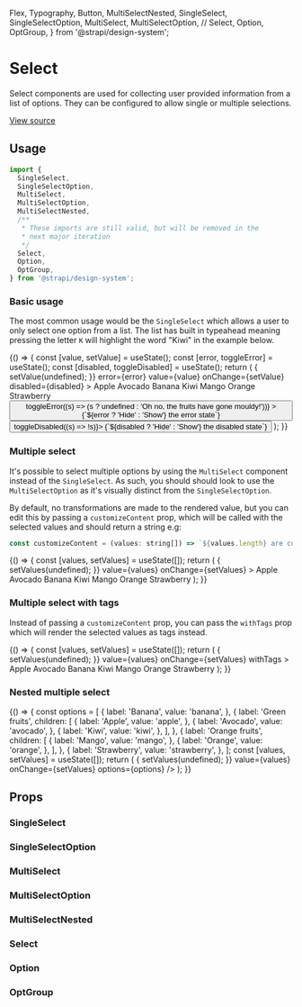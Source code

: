 
  Flex,
  Typography,
  Button,
  MultiSelectNested,
  SingleSelect,
  SingleSelectOption,
  MultiSelect,
  MultiSelectOption,
  //
  Select,
  Option,
  OptGroup,
} from '@strapi/design-system';

<Meta title="Design System/Components/Select" />

# Select

Select components are used for collecting user provided information from a list of options. They can
be configured to allow single or multiple selections.

[View source](https://github.com/strapi/design-system/tree/main/packages/strapi-design-system/src/Select)

## Usage

```js
import {
  SingleSelect,
  SingleSelectOption,
  MultiSelect,
  MultiSelectOption,
  MultiSelectNested,
  /**
   * These imports are still valid, but will be removed in the
   * next major iteration
   */
  Select,
  Option,
  OptGroup,
} from '@strapi/design-system';
```

### Basic usage

The most common usage would be the `SingleSelect` which allows a user to only select one option from a list.
The list has built in typeahead meaning pressing the letter `K` will highlight the word "Kiwi" in the example below.

<Canvas>
  <Story name="basic">
    {() => {
      const [value, setValue] = useState();
      const [error, toggleError] = useState();
      const [disabled, toggleDisabled] = useState();
      return (
        <Flex direction="column" alignItems="center" gap={11}>
          <SingleSelect
            label="Fruits"
            required
            placeholder="My favourite fruit is..."
            hint="Fruits are not vegetables"
            onClear={() => {
              setValue(undefined);
            }}
            error={error}
            value={value}
            onChange={setValue}
            disabled={disabled}
          >
            <SingleSelectOption value="apple">Apple</SingleSelectOption>
            <SingleSelectOption value="avocado">Avocado</SingleSelectOption>
            <SingleSelectOption value="banana">Banana</SingleSelectOption>
            <SingleSelectOption value="kiwi">Kiwi</SingleSelectOption>
            <SingleSelectOption value="mango">Mango</SingleSelectOption>
            <SingleSelectOption value="orange">Orange</SingleSelectOption>
            <SingleSelectOption value="strawberry">Strawberry</SingleSelectOption>
          </SingleSelect>
          <Flex gap={2}>
            <Button
              variant="danger-light"
              onClick={() => toggleError((s) => (s ? undefined : 'Oh no, the fruits have gone mouldy!'))}
            >
              {`${error ? 'Hide' : 'Show'} the error state`}
            </Button>
            <Button variant="tertiary" onClick={() => toggleDisabled((s) => !s)}>
              {`${disabled ? 'Hide' : 'Show'} the disabled state`}
            </Button>
          </Flex>
        </Flex>
      );
    }}
  </Story>
</Canvas>

### Multiple select

It's possible to select multiple options by using the `MultiSelect` component instead of the `SingleSelect`.
As such, you should should look to use the `MultiSelectOption` as it's visually distinct from the `SingleSelectOption`.

By default, no transformations are made to the rendered value, but you can edit this by passing a `customizeContent` prop,
which will be called with the selected values and should return a string e.g:

```js
const customizeContent = (values: string[]) => `${values.length} are currently selected`;
```

<Canvas>
  <Story name="multiple">
    {() => {
      const [values, setValues] = useState([]);
      return (
        <MultiSelect
          label="Fruits"
          required
          placeholder="My favourite fruit is..."
          onClear={() => {
            setValues(undefined);
          }}
          value={values}
          onChange={setValues}
        >
          <MultiSelectOption value="apple">Apple</MultiSelectOption>
          <MultiSelectOption value="avocado">Avocado</MultiSelectOption>
          <MultiSelectOption value="banana">Banana</MultiSelectOption>
          <MultiSelectOption value="kiwi">Kiwi</MultiSelectOption>
          <MultiSelectOption value="mango">Mango</MultiSelectOption>
          <MultiSelectOption value="orange">Orange</MultiSelectOption>
          <MultiSelectOption value="strawberry">Strawberry</MultiSelectOption>
        </MultiSelect>
      );
    }}
  </Story>
</Canvas>

### Multiple select with tags

Instead of passing a `customizeContent` prop, you can pass the `withTags` prop which will render the selected values as tags instead.

<Canvas>
  <Story name="multiple with tags">
    {() => {
      const [values, setValues] = useState([]);
      return (
        <MultiSelect
          label="Fruits"
          required
          placeholder="My favourite fruit is..."
          onClear={() => {
            setValues(undefined);
          }}
          value={values}
          onChange={setValues}
          withTags
        >
          <MultiSelectOption value="apple">Apple</MultiSelectOption>
          <MultiSelectOption value="avocado">Avocado</MultiSelectOption>
          <MultiSelectOption value="banana">Banana</MultiSelectOption>
          <MultiSelectOption value="kiwi">Kiwi</MultiSelectOption>
          <MultiSelectOption value="mango">Mango</MultiSelectOption>
          <MultiSelectOption value="orange">Orange</MultiSelectOption>
          <MultiSelectOption value="strawberry">Strawberry</MultiSelectOption>
        </MultiSelect>
      );
    }}
  </Story>
</Canvas>

### Nested multiple select

<Canvas>
  <Story name="multiple nested select">
    {() => {
      const options = [
        {
          label: 'Banana',
          value: 'banana',
        },
        {
          label: 'Green fruits',
          children: [
            {
              label: 'Apple',
              value: 'apple',
            },
            {
              label: 'Avocado',
              value: 'avocado',
            },
            {
              label: 'Kiwi',
              value: 'kiwi',
            },
          ],
        },
        {
          label: 'Orange fruits',
          children: [
            {
              label: 'Mango',
              value: 'mango',
            },
            {
              label: 'Orange',
              value: 'orange',
            },
          ],
        },
        {
          label: 'Strawberry',
          value: 'strawberry',
        },
      ];
      const [values, setValues] = useState([]);
      return (
        <MultiSelectNested
          label="Fruits"
          required
          placeholder="My favourite fruit is..."
          onClear={() => {
            setValues(undefined);
          }}
          value={values}
          onChange={setValues}
          options={options}
        />
      );
    }}
  </Story>
</Canvas>

## Props

### SingleSelect

<ArgsTable of={SingleSelect} />

### SingleSelectOption

<ArgsTable of={SingleSelectOption} />

### MultiSelect

<ArgsTable of={MultiSelect} />

### MultiSelectOption

<ArgsTable of={MultiSelectOption} />

### MultiSelectNested

<ArgsTable of={MultiSelectNested} />

### Select

<ArgsTable of={Select} />

### Option

<ArgsTable of={Option} />

### OptGroup

<ArgsTable of={OptGroup} />
